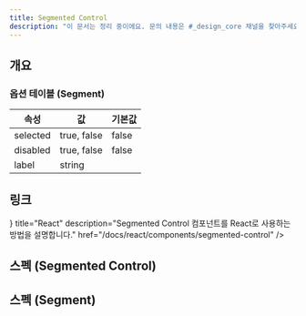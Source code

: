 ```yaml
---
title: Segmented Control
description: "이 문서는 정리 중이에요. 문의 내용은 #_design_core 채널을 찾아주세요."
---
```


<SanityGuideline title="Segmented Control" />

## 개요

### 옵션 테이블 (Segment)

| 속성     | 값          | 기본값 |
| -------- | ----------- | ------ |
| selected | true, false | false  |
| disabled | true, false | false  |
| label    | string      |        |

## 링크

<Cards>
  <Card
    icon={<AtomIcon />}
    title="React"
    description="Segmented Control 컴포넌트를 React로 사용하는 방법을 설명합니다."
    href="/docs/react/components/segmented-control"
  />
</Cards>

## 스펙 (Segmented Control)

<ComponentSpecBlock id="segmented-control" />

## 스펙 (Segment)

<ComponentSpecBlock id="segment" />
